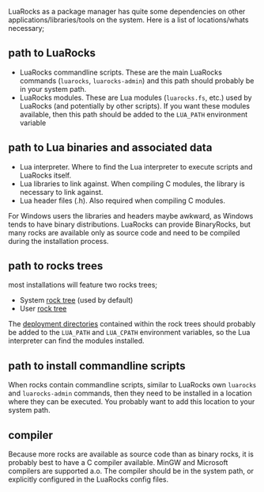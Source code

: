 LuaRocks as a package manager has quite some dependencies on other applications/libraries/tools on the system. Here is a list of locations/whats necessary;

== path to LuaRocks ==

* LuaRocks commandline scripts. These are the main LuaRocks commands (<tt>luarocks</tt>, <tt>luarocks-admin</tt>) and this path should probably be in your system path.
* LuaRocks modules. These are Lua modules (<tt>luarocks.fs</tt>, etc.) used by LuaRocks (and potentially by other scripts). If you want these modules available, then this path should be added to the <tt>LUA_PATH</tt> environment variable

== path to Lua binaries and associated data ==

* Lua interpreter. Where to find the Lua interpreter to execute scripts and LuaRocks itself.
* Lua libraries to link against. When compiling C modules, the library is necessary to link against.
* Lua header files (.h). Also required when compiling C modules.

For Windows users the libraries and headers maybe awkward, as Windows tends to have binary distributions. LuaRocks can provide BinaryRocks, but many rocks are available only as source code and need to be compiled during the installation process.

== path to rocks trees ==

most installations will feature two rocks trees;

* System [[Rocks repositories|rock tree]] (used by default)
* User [[Rocks repositories|rock tree]]

The [[Rocks repositories|deployment directories]] contained within the rock trees should probably be added to the <tt>LUA_PATH</tt> and <tt>LUA_CPATH</tt> environment variables, so the Lua interpreter can find the modules installed.

== path to install commandline scripts ==

When rocks contain commandline scripts, similar to LuaRocks own <tt>luarocks</tt> and <tt>luarocks-admin</tt> commands, then they need to be installed in a location where they can be executed. You probably want to add this location to your system path.

== compiler ==

Because more rocks are available as source code than as binary rocks, it is probably best to have a C compiler available. MinGW and Microsoft compilers are supported a.o. The compiler should be in the system path, or explicitly configured in the LuaRocks config files.
